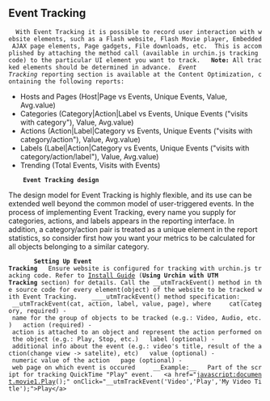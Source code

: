 == Event Tracking ==
   With Event Tracking it is possible to record user interaction with website elements, such as a Flash website, Flash Movie player, Embedded AJAX page elements, Page gadgets, File downloads, etc.  This is accomplished by attaching the method call (available in urchin.js tracking code) to the particular UI element you want to track.   '''Note:''' All tracked elements should be determined in advance.  ''Event Tracking'' reporting section is available at the Content Optimization, containing the following reports:   
* Hosts and Pages (Host|Page vs Events, Unique Events, Value, Avg.value)
* Categories (Category|Action|Label vs Events, Unique Events ("visits with category"), Value, Avg.value)
* Actions (Action|Label|Category vs Events, Unique Events ("visits with category/action"), Value, Avg.value)
* Labels (Label|Action|Category vs Events, Unique Events ("visits with category/action/label"), Value, Avg.value)
* Trending (Total Events, Visits with Events)
     '''Event Tracking design'''     

The design model for Event Tracking is highly flexible, and its use can be extended well beyond the common model of user-triggered events.    In the process of implementing Event Tracking, every name you supply for categories, actions, and labels appears in the reporting interface. In addition, a category/action pair is treated as a unique element in the report statistics, so consider first how you want your metrics to be calculated for all objects belonging to a similar category.
        '''Setting Up Event Tracking'''   Ensure website is configured for tracking with urchin.js tracking code. Refer to [[Install Guide]] ('''Using Urchin with UTM Tracking''' section) for details. Call the __utmTrackEvent() method in the source code for every element(object) of the website to be tracked with Event Tracking.    ____utmTrackEvent() method specification:__     __utmTrackEvent(cat, action, label, value, page), where     cat(category, required) - name for the group of objects to be tracked (e.g.: Video, Audio, etc.)   action (required) - action is attached to an object and represent the action performed on the object (e.g.: Play, Stop, etc.)   label (optional) - additional info about the event (e.g.: video's title, result of the action(change view -&gt; satelite), etc)   value (optional) - numeric value of the action   page (optional) - web page on which event is occured     __Example:__   Part of the script for tracking QuickTime "Play" event.   &lt;a href="javascript:document.movie1.Play();" onClick="__utmTrackEvent('Video','Play','My Video Title');"&gt;Play&lt;/a&gt;         